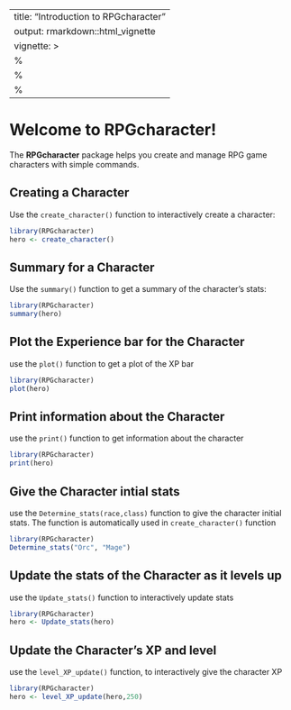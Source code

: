 
---
title: "Introduction to RPGcharacter"
output: rmarkdown::html_vignette
vignette: >
  %\VignetteIndexEntry{Introduction to RPGcharacter}
  %\VignetteEngine{knitr::rmarkdown}
  %\VignetteEncoding{UTF-8}
---

# Welcome to RPGcharacter!

The **RPGcharacter** package helps you create and manage RPG game characters
with simple commands.

## Creating a Character

Use the `create_character()` function to interactively create a character:

```r
library(RPGcharacter)
hero <- create_character()
```

## Summary for a Character

Use the `summary()` function to get a summary of the character's stats:
```r
library(RPGcharacter)
summary(hero)
```

## Plot the Experience bar for the Character

use the `plot()` function to get a plot of the XP bar 
```r
library(RPGcharacter)
plot(hero)
```

## Print information about the Character

use the `print()` function to get information about the character
```r
library(RPGcharacter)
print(hero)
```

## Give the Character intial stats 

use the `Determine_stats(race,class)` function to give the character initial 
stats.
The function is automatically used in `create_character()` function
```r
library(RPGcharacter)
Determine_stats("Orc", "Mage")
```

## Update the stats of the Character as it levels up

use the `Update_stats()` function to interactively update stats
```r
library(RPGcharacter)
hero <- Update_stats(hero)
```



## Update the Character's XP and level

use the `level_XP_update()` function, to interactively give the character XP
```r
library(RPGcharacter)
hero <- level_XP_update(hero,250)
```




